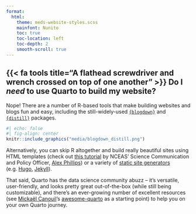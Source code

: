 ```yaml
---
format: 
  html:
    theme: meds-website-styles.scss
    mainfont: Nunito
    toc: true
    toc-location: left
    toc-depth: 2
    smooth-scroll: true
---
```


## {{< fa tools title="A flathead screwdriver and wrench crossed on top of one another" >}} Do I *need* to use Quarto to build my website? {#is-quarto-necessary}

Nope! There are a number of R-based tools that make building websites and blogs fun and easy, including the still-widely-used [`{blogdown}`](https://bookdown.org/yihui/blogdown/) and [`{distill}`](https://rstudio.github.io/distill/website.html) packages.

```r
#| echo: false
#| fig-align: center
knitr::include_graphics("media/blogdown_distill.png")
```

Alternatively, you can skip R altogether and build really beautiful sites using HTML templates (check out [this tutorial](https://rpubs.com/alatleephillips/science-website-tutorial) by NCEAS' Science Communication and Policy Officer, [Alex Phillips](https://www.alexandraatleephillips.com/)) or a variety of [static site generators](https://jamstack.org/generators/?utm_source=blog&utm_medium=about-ssgs-pnh&utm_campaign=devex) (e.g. [Hugo](https://gohugo.io/), [Jekyll](https://jekyllrb.com/)).

That said, Quarto has the data science community abuzz -- it's versatile, user-friendly, and looks pretty great out-of-the-box (while still being customizable), and there's an ever-growing number of excellent resources (see [Mickaël Canouil](https://github.com/mcanouil)'s [awesome-quarto](https://github.com/mcanouil/awesome-quarto) as a starting point) to help you on your own Quarto journey.

<!-- ::: callout-note -->
<!-- ## Twitter is a great place to stay atop Quarto (and all-things [#rstats](https://twitter.com/search?q=%23rstats&src=typed_query)) news. -->

<!-- Follow [\@quarto_pub](https://twitter.com/quarto_pub) and check out [Mine Çentinkaya-Rundel](https://mine-cr.com/)'s #quartotip tweets, which are collected and published as blog posts at the [A Quarto tip a day keeps the docs away](https://mine-cetinkaya-rundel.github.io/quarto-tip-a-day/about.html) website. -->
<!-- ::: -->
